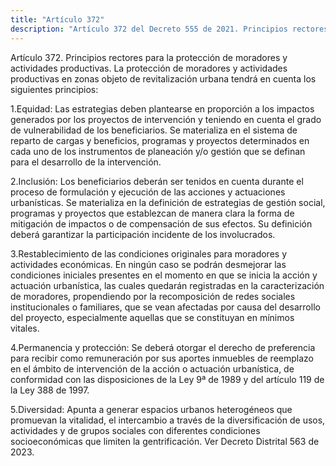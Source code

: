 ```yaml
---
title: "Artículo 372"
description: "Artículo 372 del Decreto 555 de 2021. Principios rectores para la protección de moradores y actividades productivas."
---
```


Artículo 372. Principios rectores para la protección de moradores y actividades productivas. La protección de moradores y actividades productivas en zonas objeto de revitalización urbana tendrá en cuenta los siguientes principios:
 
1.Equidad: Las estrategias deben plantearse en proporción a los impactos generados por los proyectos de intervención y teniendo en cuenta el grado de vulnerabilidad de los beneficiarios. Se materializa en el sistema de reparto de cargas y beneficios, programas y proyectos determinados en cada uno de los instrumentos de planeación y/o gestión que se definan para el desarrollo de la intervención.
 
2.Inclusión: Los beneficiarios deberán ser tenidos en cuenta durante el proceso de formulación y ejecución de las acciones y actuaciones urbanísticas. Se materializa en la definición de estrategias de gestión social, programas y proyectos que establezcan de manera clara la forma de mitigación de impactos o de compensación de sus efectos. Su definición deberá garantizar la participación incidente de los involucrados.
 
3.Restablecimiento de las condiciones originales para moradores y actividades económicas. En ningún caso se podrán desmejorar las condiciones iniciales presentes en el momento en que se inicia la acción y actuación urbanística, las cuales quedarán registradas en la caracterización de moradores, propendiendo por la recomposición de redes sociales institucionales o familiares, que se vean afectadas por causa del desarrollo del proyecto, especialmente aquellas que se constituyan en mínimos vitales.
 
4.Permanencia y protección: Se deberá otorgar el derecho de preferencia para recibir como remuneración por sus aportes inmuebles de reemplazo en el ámbito de intervención de la acción o actuación urbanística, de conformidad con las disposiciones de la Ley 9ª de 1989 y del artículo 119 de la Ley 388 de 1997.
 
5.Diversidad: Apunta a generar espacios urbanos heterogéneos que promuevan la vitalidad, el intercambio a través de la diversificación de usos, actividades y de grupos sociales con diferentes condiciones socioeconómicas que limiten la gentrificación.
Ver Decreto Distrital 563 de 2023.